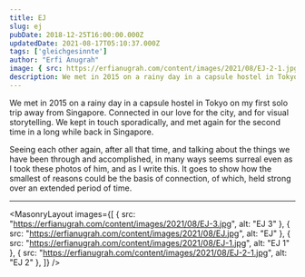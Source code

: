 ```yaml
---
title: EJ
slug: ej
pubDate: 2018-12-25T16:00:00.000Z
updatedDate: 2021-08-17T05:10:37.000Z
tags: ['gleichgesinnte']
author: "Erfi Anugrah"
image: { src: https://erfianugrah.com/content/images/2021/08/EJ-2-1.jpg, alt: ej-4 }
description: We met in 2015 on a rainy day in a capsule hostel in Tokyo on my first solo trip away from Singapore. Connected in our love for the city, and for visual storytelling. We kept in touch sporadically, and met again for the second time in a long while back in Singapore.
---
```


We met in 2015 on a rainy day in a capsule hostel in Tokyo on my first solo trip away from Singapore. Connected in our love for the city, and for visual storytelling. We kept in touch sporadically, and met again for the second time in a long while back in Singapore.

Seeing each other again, after all that time, and talking about the things we have been through and accomplished, in many ways seems surreal even as I took these photos of him, and as I write this. It goes to show how the smallest of reasons could be the basis of connection, of which, held strong over an extended period of time.

---

<MasonryLayout images={[
    { src: "https://erfianugrah.com/content/images/2021/08/EJ-3.jpg", alt: "EJ 3" },
    { src: "https://erfianugrah.com/content/images/2021/08/EJ.jpg", alt: "EJ" },
    { src: "https://erfianugrah.com/content/images/2021/08/EJ-1.jpg", alt: "EJ 1" },
    { src: "https://erfianugrah.com/content/images/2021/08/EJ-2-1.jpg", alt: "EJ 2" },
]} />